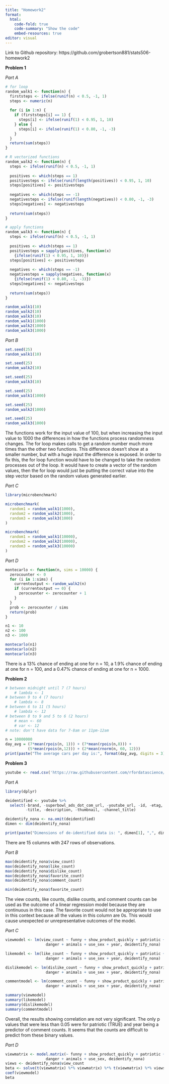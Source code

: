```yaml
---
title: "Homework2"
format:
  html:
    code-fold: true
    code-summary: "Show the code"
    embed-resources: true
editor: visual
---
```


Link to Github repository: https://github.com/grobertson881/stats506-homework2

**Problem 1**

*Part A*

```r
# for loop
random_walk1 <- function(n) {
  firststeps <- ifelse(runif(n) < 0.5, -1, 1)
  steps <- numeric(n)
  
  for (i in 1:n) {
    if (firststeps[i] == 1) {
      steps[i] <- ifelse(runif(1) < 0.95, 1, 10)
    } else {
      steps[i] <- ifelse(runif(1) < 0.80, -1, -3)
    }
  }
  return(sum(steps))
}

# R vectorized functions
random_walk2 <- function(n) {
  steps <- ifelse(runif(n) < 0.5, -1, 1)
  
  positives <- which(steps == 1)
  positivesteps <- ifelse(runif(length(positives)) < 0.95, 1, 10)
  steps[positives] <- positivesteps
  
  negatives <- which(steps == -1)
  negativesteps <- ifelse(runif(length(negatives)) < 0.80, -1, -3)
  steps[negatives] <- negativesteps
  
  return(sum(steps))
}

# apply functions
random_walk3 <- function(n) {
  steps <- ifelse(runif(n) < 0.5, -1, 1)
  
  positives <- which(steps == 1)
  positivesteps = sapply(positives, function(x) 
    {ifelse(runif(1) < 0.95, 1, 10)})
  steps[positives] <- positivesteps
  
  negatives <- which(steps == -1)
  negativesteps = sapply(negatives, function(x) 
    {ifelse(runif(1) < 0.80, -1, -3)})
  steps[negatives] <- negativesteps
  
  return(sum(steps))
}

random_walk1(10)
random_walk2(10)
random_walk3(10)
random_walk1(1000)
random_walk2(1000)
random_walk3(1000)
```

*Part B*

```r
set.seed(25)
random_walk1(10)

set.seed(25)
random_walk2(10)

set.seed(25)
random_walk3(10)

set.seed(25)
random_walk1(1000)

set.seed(25)
random_walk2(1000)

set.seed(25)
random_walk3(1000)

```
The functions work for the input value of 100, but when increasing the input value to 1000 the differences in how the functions process randomness changes. The for loop makes calls to get a random number much more times than the other two functions. This difference doesn't show at a smaller number, but with a huge input the difference is exposed. In order to fix this, the for loop function would have to be changed to take the random processes out of the loop. It would have to create a vector of the random values, then the for loop would just be putting the correct value into the step vector based on the random values generated earlier. 

*Part C*

```r
library(microbenchmark)

microbenchmark(
  random1 = random_walk1(1000),
  random2 = random_walk2(1000),
  random3 = random_walk3(1000)
)
```
```r
microbenchmark(
  random1 = random_walk1(10000),
  random2 = random_walk2(10000),
  random3 = random_walk3(10000)
)
```

*Part D*

```r
montecarlo <- function(n, sims = 10000) {
  zerocounter <- 0
  for (i in 1:sims) {
    currentoutput <- random_walk2(n)
    if (currentoutput == 0) {
      zerocounter <- zerocounter + 1
    }
  }
  prob <- zerocounter / sims
  return(prob)
}

n1 <- 10
n2 <- 100
n3 <- 1000

montecarlo(n1)
montecarlo(n2)
montecarlo(n3)

```
There is a 13% chance of ending at one for n = 10, a 1.9% chance of ending at one for n = 100, and a 0.47% chance of ending at one for n = 1000.

**Problem 2**
```r
# between midnight until 7 (7 hours)
    # lambda <- 1
# between 9 to 4 (7 hours)
    # lambda <- 8
# between 6 to 11 (5 hours)
    # lambda <- 12
# between 8 to 9 and 5 to 6 (2 hours)
    # mean <- 60
    # var <- 12
# note: don't have data for 7-8am or 11pm-12am

n = 10000000
day_avg = (7*mean(rpois(n, 1))) + (7*mean(rpois(n,8))) + 
          (5*mean(rpois(n,12))) + (2*mean(rnorm(n, 60, 12)))
print(paste("The average cars per day is:", format(day_avg, digits = 3)))
```

**Problem 3**
```r
youtube <- read.csv('https://raw.githubusercontent.com/rfordatascience/tidytuesday/master/data/2021/2021-03-02/youtube.csv')
```

*Part A*
```r
library(dplyr)

deidentified <- youtube %>%
  select(-brand, -superbowl_ads_dot_com_url, -youtube_url, -id, -etag, -published_at, 
         -title, -description, -thumbnail, -channel_title)

deidentify_nona <- na.omit(deidentified)
dimen <- dim(deidentify_nona)

print(paste("Dimensions of de-identified data is: ", dimen[1], ",", dimen[2], sep=""))
```
There are 15 columns with 247 rows of observations.

*Part B*
```r
max(deidentify_nona$view_count)
max(deidentify_nona$like_count)
max(deidentify_nona$dislike_count)
max(deidentify_nona$favorite_count)
max(deidentify_nona$comment_count)

min(deidentify_nona$favorite_count)
```
The view counts, like counts, dislike counts, and comment counts can be used as the outcome of a linear regression model because they are continuous in this case. The favorite count would not be appropriate to use in this context because all the values in this column are 0s. This would cause unexpected or unrepresentative outcomes of the model. 

*Part C*
```r
viewmodel <- lm(view_count ~ funny + show_product_quickly + patriotic + celebrity + 
                  danger + animals + use_sex + year, deidentify_nona)

likemodel <- lm(like_count ~ funny + show_product_quickly + patriotic + celebrity + 
                  danger + animals + use_sex + year, deidentify_nona)

dislikemodel <- lm(dislike_count ~ funny + show_product_quickly + patriotic + celebrity + 
                  danger + animals + use_sex + year, deidentify_nona)

commentmodel <- lm(comment_count ~ funny + show_product_quickly + patriotic + celebrity + 
                  danger + animals + use_sex + year, deidentify_nona)

summary(viewmodel)
summary(likemodel)
summary(dislikemodel)
summary(commentmodel)
```
Overall, the results showing correlation are not very significant. The only p values that were less than 0.05 were for patriotic (TRUE) and year being a predictor of comment counts. It seems that the counts are difficult to predict from these binary values. 

*Part D*
```r
viewmatrix <- model.matrix(~ funny + show_product_quickly + patriotic + celebrity + 
                  danger + animals + use_sex, deidentify_nona)
views <- deidentify_nona$view_count
beta <- solve(t(viewmatrix) %*% viewmatrix) %*% t(viewmatrix) %*% views
coef(viewmodel)
beta
```
